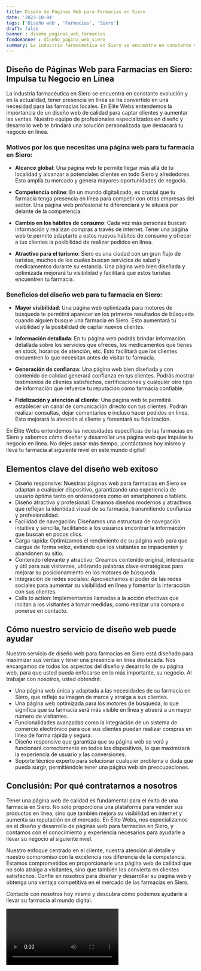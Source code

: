 ```yaml
---
title: Diseño de Páginas Web para Farmacias en Siero
date: '2023-10-04'
tags: ['Diseño web', 'Farmacias', 'Siero']
draft: false
banner : diseño_paginas_web_farmacias
fondoBanner : diseño_pagina_web_siero
summary: La industria farmacéutica en Siero se encuentra en constante evolución y en la actualidad, tener presencia en línea se ha convertido en una necesidad para las farmacias locales. En Élite Webs entendemos la importancia de un diseño web de calidad para captar clientes y aumentar las ventas. Nuestro equipo de profesionales especializados en diseño y desarrollo web te brindará una solución personalizada que destacará tu negocio en línea.
---
```


## **Diseño de Páginas Web para Farmacias en Siero: Impulsa tu Negocio en Línea**

La industria farmacéutica en Siero se encuentra en constante evolución y en la actualidad, tener presencia en línea se ha convertido en una necesidad para las farmacias locales. En Élite Webs entendemos la importancia de un diseño web de calidad para captar clientes y aumentar las ventas. Nuestro equipo de profesionales especializados en diseño y desarrollo web te brindará una solución personalizada que destacará tu negocio en línea.

### **Motivos por los que necesitas una página web para tu farmacia en Siero:**

- **Alcance global**: Una página web te permite llegar más allá de tu localidad y alcanzar a potenciales clientes en todo Siero y alrededores. Esto amplía tu mercado y genera mayores oportunidades de negocio.

- **Competencia online**: En un mundo digitalizado, es crucial que tu farmacia tenga presencia en línea para competir con otras empresas del sector. Una página web profesional te diferenciará y te situará por delante de la competencia.

- **Cambio en los hábitos de consumo**: Cada vez más personas buscan información y realizan compras a través de internet. Tener una página web te permite adaptarte a estos nuevos hábitos de consumo y ofrecer a tus clientes la posibilidad de realizar pedidos en línea.

- **Atractivo para el turismo**: Siero es una ciudad con un gran flujo de turistas, muchos de los cuales buscan servicios de salud y medicamentos durante su estancia. Una página web bien diseñada y optimizada mejorará tu visibilidad y facilitará que estos turistas encuentren tu farmacia.

### **Beneficios del diseño web para tu farmacia en Siero:**

- **Mayor visibilidad**: Una página web optimizada para motores de búsqueda te permitirá aparecer en los primeros resultados de búsqueda cuando alguien busque una farmacia en Siero. Esto aumentará tu visibilidad y la posibilidad de captar nuevos clientes.

- **Información detallada**: En tu página web podrás brindar información detallada sobre los servicios que ofreces, los medicamentos que tienes en stock, horarios de atención, etc. Esto facilitará que los clientes encuentren lo que necesitan antes de visitar tu farmacia.

- **Generación de confianza**: Una página web bien diseñada y con contenido de calidad generará confianza en tus clientes. Podrás mostrar testimonios de clientes satisfechos, certificaciones y cualquier otro tipo de información que refuerce tu reputación como farmacia confiable.

- **Fidelización y atención al cliente**: Una página web te permitirá establecer un canal de comunicación directo con tus clientes. Podrán realizar consultas, dejar comentarios e incluso hacer pedidos en línea. Esto mejorará la atención al cliente y fomentará su fidelización.

En Élite Webs entendemos las necesidades específicas de las farmacias en Siero y sabemos cómo diseñar y desarrollar una página web que impulse tu negocio en línea. No dejes pasar más tiempo, ¡contáctanos hoy mismo y lleva tu farmacia al siguiente nivel en este mundo digital!

<GifSeo />

<Cta />

## Elementos clave del diseño web exitoso

- Diseño responsive: Nuestras páginas web para farmacias en Siero se adaptan a cualquier dispositivo, garantizando una experiencia de usuario óptima tanto en ordenadores como en smartphones o tablets.
- Diseño atractivo y profesional: Creamos diseños modernos y atractivos que reflejan la identidad visual de su farmacia, transmitiendo confianza y profesionalidad.
- Facilidad de navegación: Diseñamos una estructura de navegación intuitiva y sencilla, facilitando a los usuarios encontrar la información que buscan en pocos clics.
- Carga rápida: Optimizamos el rendimiento de su página web para que cargue de forma veloz, evitando que los visitantes se impacienten y abandonen su sitio.
- Contenido relevante y atractivo: Creamos contenido original, interesante y útil para sus visitantes, utilizando palabras clave estratégicas para mejorar su posicionamiento en los motores de búsqueda.
- Integración de redes sociales: Aprovechamos el poder de las redes sociales para aumentar su visibilidad en línea y fomentar la interacción con sus clientes.
- Calls to action: Implementamos llamadas a la acción efectivas que incitan a los visitantes a tomar medidas, como realizar una compra o ponerse en contacto.

## Cómo nuestro servicio de diseño web puede ayudar

Nuestro servicio de diseño web para farmacias en Siero está diseñado para maximizar sus ventas y tener una presencia en línea destacada. Nos encargamos de todos los aspectos del diseño y desarrollo de su página web, para que usted pueda enfocarse en lo más importante, su negocio. Al trabajar con nosotros, usted obtendrá:

- Una página web única y adaptada a las necesidades de su farmacia en Siero, que refleje su imagen de marca y atraiga a sus clientes.
- Una página web optimizada para los motores de búsqueda, lo que significa que su farmacia será más visible en línea y atraerá a un mayor número de visitantes.
- Funcionalidades avanzadas como la integración de un sistema de comercio electrónico para que sus clientes puedan realizar compras en línea de forma rápida y segura.
- Diseño responsive que garantiza que su página web se verá y funcionará correctamente en todos los dispositivos, lo que maximizará la experiencia de usuario y las conversiones.
- Soporte técnico experto para solucionar cualquier problema o duda que pueda surgir, permitiéndole tener una página web sin preocupaciones.

## Conclusión: Por qué contratarnos a nosotros

Tener una página web de calidad es fundamental para el éxito de una farmacia en Siero. No solo proporciona una plataforma para vender sus productos en línea, sino que también mejora su visibilidad en internet y aumenta su reputación en el mercado. En Élite Webs, nos especializamos en el diseño y desarrollo de páginas web para farmacias en Siero, y contamos con el conocimiento y experiencia necesarios para ayudarle a llevar su negocio al siguiente nivel.

Nuestro enfoque centrado en el cliente, nuestra atención al detalle y nuestro compromiso con la excelencia nos diferencia de la competencia. Estamos comprometidos en proporcionarle una página web de calidad que no solo atraiga a visitantes, sino que también los convierta en clientes satisfechos. Confíe en nosotros para diseñar y desarrollar su página web y obtenga una ventaja competitiva en el mercado de las farmacias en Siero.

Contacte con nosotros hoy mismo y descubra cómo podemos ayudarle a llevar su farmacia al mundo digital.

<Video />

<CtaBot job='Farmacias' city='Siero'/>

<Gmaps query='Siero+españa+maps' />